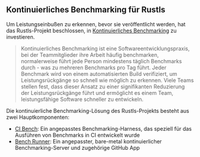 ## Kontinuierliches Benchmarking für Rustls
Um Leistungseinbußen zu erkennen, bevor sie veröffentlicht werden,
hat das Rustls-Projekt beschlossen, in [Kontinuierliches Benchmarking][kontinuierliches Benchmarking] zu investieren.

> Kontinuierliches Benchmarking ist eine Softwareentwicklungspraxis, bei der Teammitglieder ihre Arbeit häufig benchmarken,
> normalerweise führt jede Person mindestens täglich Benchmarks durch - was zu mehreren Benchmarks pro Tag führt.
> Jeder Benchmark wird von einem automatisierten Build verifiziert, um Leistungsrückgänge so schnell wie möglich zu erkennen.
> Viele Teams stellen fest, dass dieser Ansatz zu einer signifikanten Reduzierung der Leistungsrückgänge führt
> und ermöglicht es einem Team, leistungsfähige Software schneller zu entwickeln.

Die kontinuierliche Benchmarking-Lösung des Rustls-Projekts besteht aus zwei Hauptkomponenten:
- [CI Bench][ci bench]: Ein angepasstes Benchmarking-Harness, das speziell für das Ausführen von Benchmarks in CI entwickelt wurde
- [Bench Runner][Rustls bench app]: Ein angepasster, bare-metal kontinuierlicher Benchmarking-Server und zugehörige GitHub App

[kontinuierliches Benchmarking]: /docs/de/explanation/continuous-benchmarking/
[ci bench]: https://github.com/rustls/rustls/tree/main/ci-bench
[Rustls bench app]: https://github.com/rustls/rustls-bench-app